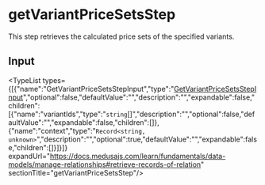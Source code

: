 
# getVariantPriceSetsStep

This step retrieves the calculated price sets of the specified variants.

## Input

<TypeList types={[{"name":"GetVariantPriceSetsStepInput","type":"[GetVariantPriceSetsStepInput](../../../interfaces/core_flows.GetVariantPriceSetsStepInput/page.mdx)","optional":false,"defaultValue":"","description":"","expandable":false,"children":[{"name":"variantIds","type":"`string`[]","description":"","optional":false,"defaultValue":"","expandable":false,"children":[]},{"name":"context","type":"`Record<string, unknown>`","description":"","optional":true,"defaultValue":"","expandable":false,"children":[]}]}]} expandUrl="https://docs.medusajs.com/learn/fundamentals/data-models/manage-relationships#retrieve-records-of-relation" sectionTitle="getVariantPriceSetsStep"/>
